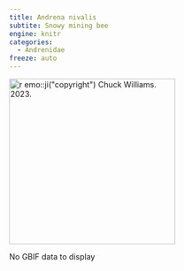 ```yaml
---
title: Andrena nivalis
subtite: Snowy mining bee
engine: knitr
categories:
  - Andrenidae
freeze: auto
---
```

[![`r emo::ji("copyright")` Chuck Williams. 2023.](/files/no_bee.png){height=300}](https://inaturalist.ca/observations/169229984)

No GBIF data to display
